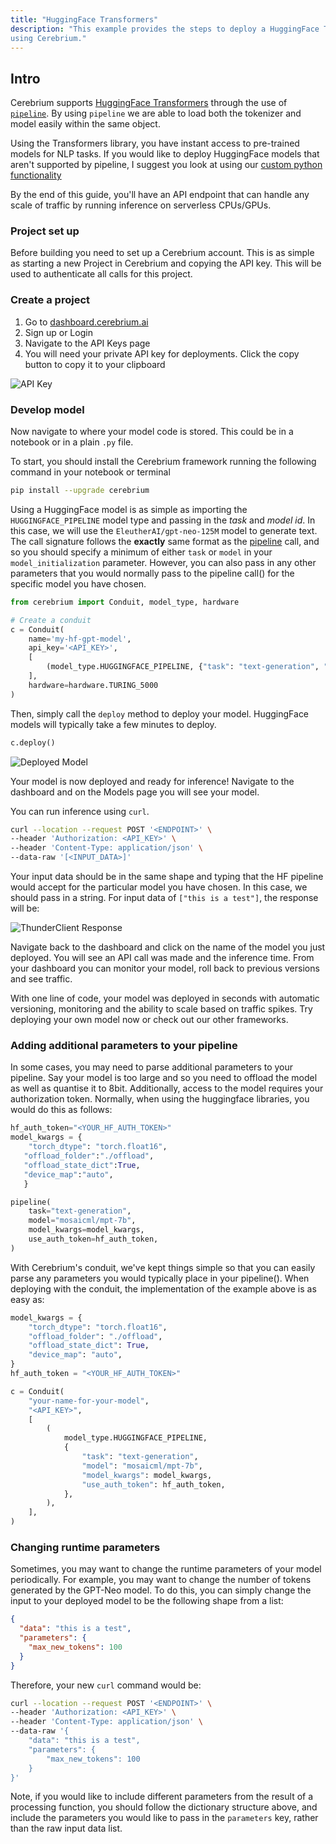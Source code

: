```yaml
---
title: "HuggingFace Transformers"
description: "This example provides the steps to deploy a HuggingFace Transformers model
using Cerebrium."
---
```


## Intro

Cerebrium supports [HuggingFace Transformers](https://huggingface.co/) through the use of [`pipeline`](https://huggingface.co/docs/transformers/main_classes/pipelines).
By using `pipeline` we are able to load both the tokenizer and model easily within the same object.

Using the Transformers library, you have instant access to pre-trained models for NLP tasks. If you would like to deploy HuggingFace models that aren't supported
by pipeline, I suggest you look at using our [custom python functionality](/quickstarts/custom)

By the end of this guide, you'll have an API endpoint that can handle any scale
of traffic by running inference on serverless CPUs/GPUs.

### Project set up

Before building you need to set up a Cerebrium account. This is as simple as
starting a new Project in Cerebrium and copying the API key. This will be used
to authenticate all calls for this project.

### Create a project

1. Go to [dashboard.cerebrium.ai](https://dashboard.cerebrium.ai)
2. Sign up or Login
3. Navigate to the API Keys page
4. You will need your private API key for deployments. Click the copy button to copy it to your clipboard

![API Key](/images/cortex/api_keys_private_key.png)

### Develop model

Now navigate to where your model code is stored. This could be in a notebook or
in a plain `.py` file.

To start, you should install the Cerebrium framework running the following
command in your notebook or terminal

```bash
pip install --upgrade cerebrium
```

Using a HuggingFace model is as simple as importing the `HUGGINGFACE_PIPELINE` model type and passing in the _task_ and _model id_.
In this case, we will use the `EleutherAI/gpt-neo-125M` model to generate text. The call signature follows the **exactly** same format as the [pipeline](https://huggingface.co/docs/transformers/main_classes/pipelines) call,
and so you should specify a minimum of either `task` or `model` in your `model_initialization` parameter. However, you can also pass in any other parameters that you would normally pass to the pipeline call() for the specific model you have chosen.

```python
from cerebrium import Conduit, model_type, hardware

# Create a conduit
c = Conduit(
    name='my-hf-gpt-model',
    api_key='<API_KEY>',
    [
        (model_type.HUGGINGFACE_PIPELINE, {"task": "text-generation", "model": "EleutherAI/gpt-neo-125M", "max_new_tokens": 100}),
    ],
    hardware=hardware.TURING_5000
)
```

Then, simply call the `deploy` method to deploy your model. HuggingFace models will typically take a few minutes to deploy.

```python
c.deploy()
```

![Deployed Model](/images/quickstarts/hf-2.png)

Your model is now deployed and ready for inference!
Navigate to the dashboard and on the Models page you will see your model.

You can run inference using `curl`.

```bash
curl --location --request POST '<ENDPOINT>' \
--header 'Authorization: <API_KEY>' \
--header 'Content-Type: application/json' \
--data-raw '[<INPUT_DATA>]'
```

Your input data should be in the same shape and typing that the HF pipeline would accept for the particular model you have chosen.
In this case, we should pass in a string. For input data of `["this is a test"]`, the response will be:

![ThunderClient Response](/images/quickstarts/hf-3.png)

Navigate back to the dashboard and click on the name of the model you just
deployed. You will see an API call was made and the inference time. From your
dashboard you can monitor your model, roll back to previous versions and see
traffic.

With one line of code, your model was deployed in seconds with automatic
versioning, monitoring and the ability to scale based on traffic spikes. Try
deploying your own model now or check out our other frameworks.

### Adding additional parameters to your pipeline

In some cases, you may need to parse additional parameters to your pipeline. Say your model is too large and so you need to offload the model as well as quantise it to 8bit. Additionally, access to the model requires your authorization token. Normally, when using the huggingface libraries, you would do this as follows:

```python
hf_auth_token="<YOUR_HF_AUTH_TOKEN>"
model_kwargs = {
    "torch_dtype": "torch.float16",
   "offload_folder":"./offload",
   "offload_state_dict":True,
   "device_map":"auto",
   }

pipeline(
    task="text-generation",
    model="mosaicml/mpt-7b",
    model_kwargs=model_kwargs,
    use_auth_token=hf_auth_token,
)
```

With Cerebrium's conduit, we've kept things simple so that you can easily parse any parameters you would typically place in your pipeline(). When deploying with the conduit, the implementation of the example above is as easy as:

```python
model_kwargs = {
    "torch_dtype": "torch.float16",
    "offload_folder": "./offload",
    "offload_state_dict": True,
    "device_map": "auto",
}
hf_auth_token = "<YOUR_HF_AUTH_TOKEN>"

c = Conduit(
    "your-name-for-your-model",
    "<API_KEY>",
    [
        (
            model_type.HUGGINGFACE_PIPELINE,
            {
                "task": "text-generation",
                "model": "mosaicml/mpt-7b",
                "model_kwargs": model_kwargs,
                "use_auth_token": hf_auth_token,
            },
        ),
    ],
)
```

### Changing runtime parameters

Sometimes, you may want to change the runtime parameters of your model periodically. For example, you may want to change the number of tokens generated by the GPT-Neo model.
To do this, you can simply change the input to your deployed model to be the following shape from a list:

```json
{
  "data": "this is a test",
  "parameters": {
    "max_new_tokens": 100
  }
}
```

Therefore, your new `curl` command would be:

```bash
curl --location --request POST '<ENDPOINT>' \
--header 'Authorization: <API_KEY>' \
--header 'Content-Type: application/json' \
--data-raw '{
    "data": "this is a test",
    "parameters": {
        "max_new_tokens": 100
    }
}'
```

Note, if you would like to include different parameters from the result of a processing function, you should follow the dictionary structure above, and include the parameters you would like to pass in the `parameters` key, rather than the raw input data list.
